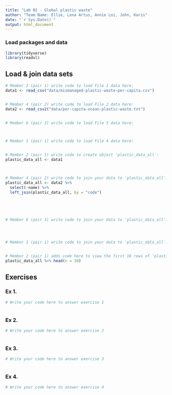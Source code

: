 ```yaml
---
title: "Lab 02 - Global plastic waste"
author: "Team Name: Ellie, Lena Artus, Annie Loi, John, Karis"
date: "`r Sys.Date()`"
output: html_document
---
```


### Load packages and data

```r
library(tidyverse)
library(readxl)
```

## Load & join data sets

```r
# Member 2 (pair 1) write code to load File 1 data here:
data1 <- read_csv("data/mismanaged-plastic-waste-per-capita.csv")


# Member 4 (pair 2) write code to load File 2 data here:
data2 <- read_csv2("data/per-capita-ocean-plastic-waste.txt")


# Member 6 (pair 3) write code to load File 3 data here:



# Member 1 (pair 1) write code to load File 4 data here:



```

```r
# Member 2 (pair 1) write code to create object 'plastic_data_all':
plastic_data_all <- data1



# Member 4 (pair 2) write code to join your data to 'plastic_data_all':
plastic_data_all <- data2 %>%
  select(-name) %>%
  left_join(plastic_data_all, by = "code")





# Member 6 (pair 3) write code to join your data to 'plastic_data_all':




# Member 1 (pair 1) write code to join your data to 'plastic_data_all':



```

```r
# Member 2 (pair 1) adds code here to view the first 10 rows of 'plastic_data_all'
plastic_data_all %>% head(n = 10)


```

## Exercises

### Ex 1.

```r
# Write your code here to answer exercise 1



```

### Ex 2.

```r
# Write your code here to answer exercise 2



```

### Ex 3.

```r
# Write your code here to answer exercise 3



```

### Ex 4.

```r
# Write your code here to answer exercise 4



```
